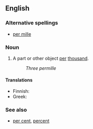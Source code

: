 {{wikipedia}}
==English==

===Alternative spellings===
*[[per mille]]

===Noun===
{{en-noun|permille}}

# A part or other object [[per]] [[thousand]].
#:''Three permille''

====Translations====
{{trans-top|per thousand}}
*Finnish: {{t-|fi|promilli}}
*Greek: {{t|el|τοις χιλίοις}}
{{trans-mid}}
{{trans-bottom}}

===See also===
*[[per cent]], [[percent]]